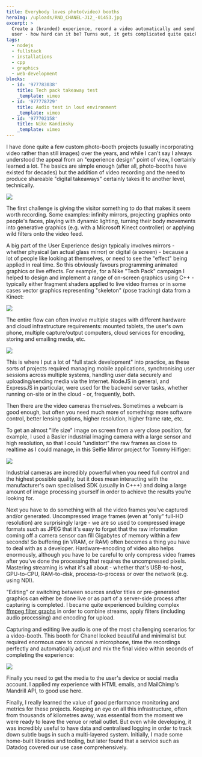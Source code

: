 ```yaml
---
title: Everybody loves photo(video) booths
heroImg: /uploads/RND_CHANEL-J12_-01453.jpg
excerpt: >
  Create a (branded) experience, record a video automatically and send it to the
  user - how hard can it be? Turns out, it gets complicated quite quickly!
tags:
  - nodejs
  - fullstack
  - installations
  - cpp
  - graphics
  - web-development
blocks:
  - id: '977783038'
    title: Tech pack takeaway test
    _template: vimeo
  - id: '977778729'
    title: Audio test in loud environment
    _template: vimeo
  - id: '977702158'
    title: Nike Kandinsky
    _template: vimeo
---
```


I have done quite a few custom photo-booth projects (usually incorporating video rather than still images) over the years, and while I can't say I always understood the appeal from an "experience design" point of view, I certainly learned a lot. The basics are simple enough (after all, photo-booths have existed for decades) but the addition of video recording and the need to produce shareable "digital takeaways" certainly takes it to another level, technically.

![](/uploads/RQMA2267.JPG)

The first challenge is giving the visitor something to do that makes it seem worth recording. Some examples: infinity mirrors, projecting graphics onto people's faces, playing with dynamic lighting, turning their body movements into generative graphics (e.g. with a Microsoft Kinect controller) or applying wild filters onto the video feed.

A big part of the User Experience design typically involves mirrors - whether physical (an actual glass mirror) or digital (a screen) - because a lot of people like looking at themselves, or need to see the "effect" being applied in real time. So this obviously favours programming animated graphics or live effects. For example, for a Nike "Tech Pack" campaign I helped to design and implement a range of on-screen graphics using C++ - typically either fragment shaders applied to live video frames or in some cases vector graphics representing "skeleton" (pose tracking) data from a Kinect:

![](/uploads/nike-data-layer.png)

The entire flow can often involve multiple stages with different hardware and cloud infrastructure requirements: mounted tablets, the user's own phone, multiple capture/output computers, cloud services for encoding, storing and emailing media, etc.

![](/uploads/tech-pack-user-flow.png)

This is where I put a lot of "full stack development" into practice, as these sorts of projects required managing mobile applications, synchronising user sessions across multiple systems, handling user data securely and uploading/sending media via the Internet. NodeJS in general, and ExpressJS in particular, were used for the backend server tasks, whether running on-site or in the cloud - or, frequently, both.

Then there are the video cameras themselves. Sometimes a webcam is good enough, but often you need much more of something: more software control, better lensing options, higher resolution, higher frame rate, etc.

To get an almost "life size" image on screen from a very close position, for example, I used a Basler industrial imaging camera with a large sensor and high resolution, so that I could "undistort" the raw frames as close to realtime as I could manage, in this Selfie Mirror project for Tommy Hilfiger:

![](/uploads/ace2440-pipeline.jpg)

Industrial cameras are incredibly powerful when you need full control and the highest possible quality, but it does mean interacting with the manufacturer's own specialised SDK (usually in C+++) and doing a large amount of image processing yourself in order to achieve the results you're looking for.

Next you have to do something with all the video frames you've captured and/or generated. Uncompressed image frames (even at "only" full-HD resolution) are surprisingly large - we are so used to compressed image formats such as JPEG that it's easy to forget that the raw information coming off a camera sensor can fill Gigabytes of memory within a few seconds! So buffering (in VRAM, or RAM) often becomes a thing you have to deal with as a developer. Hardware-encoding of video also helps enormously, although you have to be careful to only compress video frames after you've done the processing that requires the uncompressed pixels. Mastering streaming is what it's all about - whether that's USB-to-host, GPU-to-CPU, RAM-to-disk, process-to-process or over the network (e.g. using NDI).

"Editing" or switching between sources and/or titles or pre-generated graphics can either be done live or as part of a server-side process after capturing is completed. I became quite experienced building complex [ffmpeg filter graphs](https://ffmpeg.org/ffmpeg-filters.html) in order to combine streams, apply filters (including audio processing) and encoding for upload.

Capturing and editing live audio is one of the most challenging scenarios for a video-booth. This booth for Chanel looked beautiful and minimalist but required enormous care to conceal a microphone, time the recordings perfectly and automatically adjust and mix the final video within seconds of completing the experience:

![](/uploads/RND_CHANEL-J12_-01856.jpg)

Finally you need to get the media to the user's device or social media account. I applied my experience with HTML emails, and MailChimp's Mandrill API, to good use here.

Finally, I really learned the value of good performance monitoring and metrics for these projects. Keeping an eye on all this infrastructure, often from thousands of kilometres away, was essential from the moment we were ready to leave the venue or retail outlet. But even while developing, it was incredibly useful to have data and centralised logging in order to track down subtle bugs in such a multi-layered system. Initially, I made some home-built libraries and tooling, but later found that a service such as Datadog covered our use case comprehensively.
